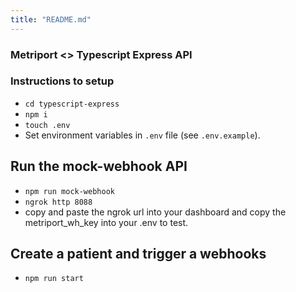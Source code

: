 ```yaml
---
title: "README.md"
---
```


### Metriport &lt;&gt; Typescript Express API

### Instructions to setup

- `cd typescript-express`
- `npm i`
- `touch .env`
- Set environment variables in `.env` file (see `.env.example`).

## Run the mock-webhook API

- `npm run mock-webhook`
- `ngrok http 8088`
- copy and paste the ngrok url into your dashboard and copy the metriport_wh_key into your .env to test.

## Create a patient and trigger a webhooks

- `npm run start`
